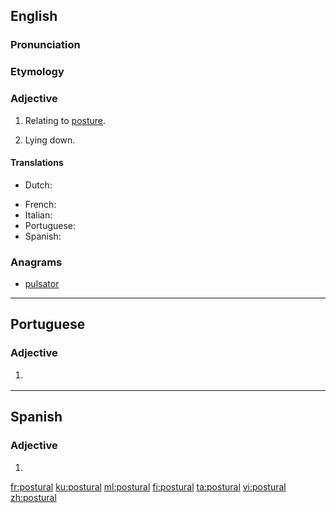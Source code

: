 ==English==

===Pronunciation===
{{rfp|lang=en}}

===Etymology===
{{suffix|posture|al|lang=en}}

===Adjective===
{{en-adj|-}}

# Relating to [[posture]].
# {{context|medical|lang=en}} Lying down.

{{rfex}}

====Translations====
{{trans-top|relating to posture}}
* Dutch: {{t+|nl|houding|alt=houdings-}}
{{trans-mid}}
* French: {{t+|fr|postural}}
* Italian: {{t|it|posturale}}
* Portuguese: {{t|pt|postural}}
* Spanish: {{t|es|postural}}
{{trans-bottom}}

===Anagrams===
* [[pulsator#English|pulsator]]

----

==Portuguese==

===Adjective===
{{pt-adj|postura|l}}

# {{l|en|postural}} {{gloss|relating to posture}}

----

==Spanish==

===Adjective===
{{es-adj|pl=posturales}}

# {{l|en|postural}}

[[fr:postural]]
[[ku:postural]]
[[ml:postural]]
[[fi:postural]]
[[ta:postural]]
[[vi:postural]]
[[zh:postural]]